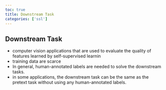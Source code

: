 ```yaml
---
toc: true
title: Downstream Task
categories: ['ssl']
---
```


## Downstream Task
- computer vision applications that are used to evaluate the quality of features learned by self-supervised learnin 
- training data are scarce 
- In general, human-annotated labels are needed to solve the downstream tasks. 
- in some applications, the downstream task can be the same as the pretext task without using any human-annotated labels.




